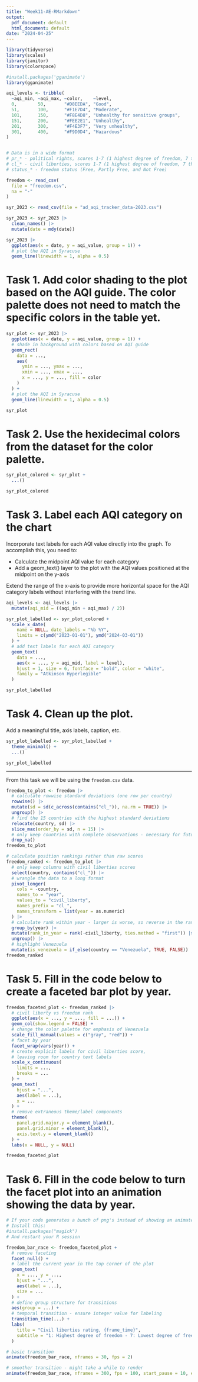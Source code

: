 ```yaml
---
title: "Week11-AE-RMarkdown"
output:
  pdf_document: default
  html_document: default
date: "2024-04-25"
---
```


```r
library(tidyverse)
library(scales)
library(janitor)
library(colorspace)

#install.packages('gganimate')
library(gganimate)

aqi_levels <- tribble(
  ~aqi_min, ~aqi_max, ~color,    ~level,
  0,        50,       "#D8EEDA", "Good",
  51,       100,      "#F1E7D4", "Moderate",
  101,      150,      "#F8E4D8", "Unhealthy for sensitive groups",
  151,      200,      "#FEE2E1", "Unhealthy",
  201,      300,      "#F4E3F7", "Very unhealthy",
  301,      400,      "#F9D0D4", "Hazardous"
)


# Data is in a wide format
# pr_* - political rights, scores 1-7 (1 highest degree of freedom, 7 the lowest)
# cl_* - civil liberties, scores 1-7 (1 highest degree of freedom, 7 the lowest)
# status_* - freedom status (Free, Partly Free, and Not Free)

freedom <- read_csv(
  file = "freedom.csv",
  na = "-"
)

syr_2023 <- read_csv(file = "ad_aqi_tracker_data-2023.csv")

syr_2023 <- syr_2023 |>
  clean_names() |>
  mutate(date = mdy(date))
```

```r
syr_2023 |>
  ggplot(aes(x = date, y = aqi_value, group = 1)) +
  # plot the AQI in Syracuse
  geom_line(linewidth = 1, alpha = 0.5)
```

# Task 1. Add color shading to the plot based on the AQI guide. The color palette does not need to match the specific colors in the table yet.
```r
syr_plot <- syr_2023 |>
  ggplot(aes(x = date, y = aqi_value, group = 1)) +
  # shade in background with colors based on AQI guide
  geom_rect(
    data = ...,
    aes(
      ymin = ..., ymax = ...,
      xmin = ..., xmax = ...,
      x = ..., y = ..., fill = color
    )
  ) +
  # plot the AQI in Syracuse
  geom_line(linewidth = 1, alpha = 0.5)

syr_plot
```

# Task 2. Use the hexidecimal colors from the dataset for the color palette.

```r
syr_plot_colored <- syr_plot +
  ...()

syr_plot_colored
```

# Task 3. Label each AQI category on the chart
Incorporate text labels for each AQI value directly into the graph. To accomplish this, you need to:

- Calculate the midpoint AQI value for each category
- Add a geom_text() layer to the plot with the AQI values positioned at the midpoint on the y-axis

Extend the range of the x-axis to provide more horizontal space for the AQI category labels without interfering with the trend line.

```r
aqi_levels <- aqi_levels |>
  mutate(aqi_mid = ((aqi_min + aqi_max) / 2))

syr_plot_labelled <- syr_plot_colored +
  scale_x_date(
    name = NULL, date_labels = "%b %Y",
    limits = c(ymd("2023-01-01"), ymd("2024-03-01"))
  ) +
  # add text labels for each AQI category
  geom_text(
    data = ...,
    aes(x = ..., y = aqi_mid, label = level),
    hjust = 1, size = 6, fontface = "bold", color = "white",
    family = "Atkinson Hyperlegible"
  )

syr_plot_labelled
```

# Task 4. Clean up the plot.

Add a meaningful title, axis labels, caption, etc.
```r

syr_plot_labelled <- syr_plot_labelled +
  theme_minimal() +
  ...()

syr_plot_labelled
```

---

From this task we will be using the `freedom.csv` data.

```r
freedom_to_plot <- freedom |>
  # calculate rowwise standard deviations (one row per country)
  rowwise() |>
  mutate(sd = sd(c_across(contains("cl_")), na.rm = TRUE)) |>
  ungroup() |>
  # find the 15 countries with the highest standard deviations
  relocate(country, sd) |>
  slice_max(order_by = sd, n = 15) |>
  # only keep countries with complete observations - necessary for future plotting
  drop_na()
freedom_to_plot
```

```r
# calculate position rankings rather than raw scores
freedom_ranked <- freedom_to_plot |>
  # only keep columns with civil liberties scores
  select(country, contains("cl_")) |>
  # wrangle the data to a long format
  pivot_longer(
    cols = -country,
    names_to = "year",
    values_to = "civil_liberty",
    names_prefix = "cl_",
    names_transform = list(year = as.numeric)
  ) |>
  # calculate rank within year - larger is worse, so reverse in the ranking
  group_by(year) |>
  mutate(rank_in_year = rank(-civil_liberty, ties.method = "first")) |>
  ungroup() |>
  # highlight Venezuela
  mutate(is_venezuela = if_else(country == "Venezuela", TRUE, FALSE))
freedom_ranked
```

# Task 5. Fill in the code below to create a faceted bar plot by year.

```r
freedom_faceted_plot <- freedom_ranked |>
  # civil liberty vs freedom rank
  ggplot(aes(x = ..., y = ..., fill = ...)) +
  geom_col(show.legend = FALSE) +
  # change the color palette for emphasis of Venezuela
  scale_fill_manual(values = c("gray", "red")) +
  # facet by year
  facet_wrap(vars(year)) +
  # create explicit labels for civil liberties score,
  # leaving room for country text labels
  scale_x_continuous(
    limits = ...,
    breaks = ...
  ) +
  geom_text(
    hjust = "...",
    aes(label = ...),
    x = ...
  ) +
  # remove extraneous theme/label components
  theme(
    panel.grid.major.y = element_blank(),
    panel.grid.minor = element_blank(),
    axis.text.y = element_blank()
  ) +
  labs(x = NULL, y = NULL)

freedom_faceted_plot
```
# Task 6. Fill in the code below to turn the facet plot into an animation showing the data by year.

```r
# If your code generates a bunch of png's instead of showing an animated object:
# Install this:
#install.packages("magick")
# And restart your R session
```

```r
freedom_bar_race <- freedom_faceted_plot +
  # remove faceting
  facet_null() +
  # label the current year in the top corner of the plot
  geom_text(
    x = ..., y = ...,
    hjust = "...",
    aes(label = ...),
    size = ...
  ) +
  # define group structure for transitions
  aes(group = ...) +
  # temporal transition - ensure integer value for labeling
  transition_time(...) +
  labs(
    title = "Civil liberties rating, {frame_time}",
    subtitle = "1: Highest degree of freedom - 7: Lowest degree of freedom"
  )

# basic transition
animate(freedom_bar_race, nframes = 30, fps = 2)
```

```r
# smoother transition - might take a while to render
animate(freedom_bar_race, nframes = 300, fps = 100, start_pause = 10, end_pause = 10)
```

